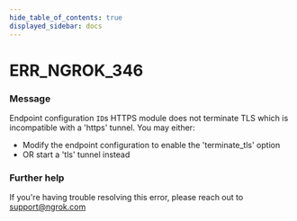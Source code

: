 ```yaml
---
hide_table_of_contents: true
displayed_sidebar: docs
---
```



# ERR_NGROK_346

### Message

Endpoint configuration `ID`s HTTPS module does not terminate TLS which is incompatible with a 'https' tunnel. You may either:

- Modify the endpoint configuration to enable the 'terminate_tls' option
- OR start a 'tls' tunnel instead

### Further help

If you're having trouble resolving this error, please reach out to [support@ngrok.com](mailto:support@ngrok.com?subject=Help%20with%20ERR_NGROK_346)

<ErrorDetails error="err_ngrok_346" />
